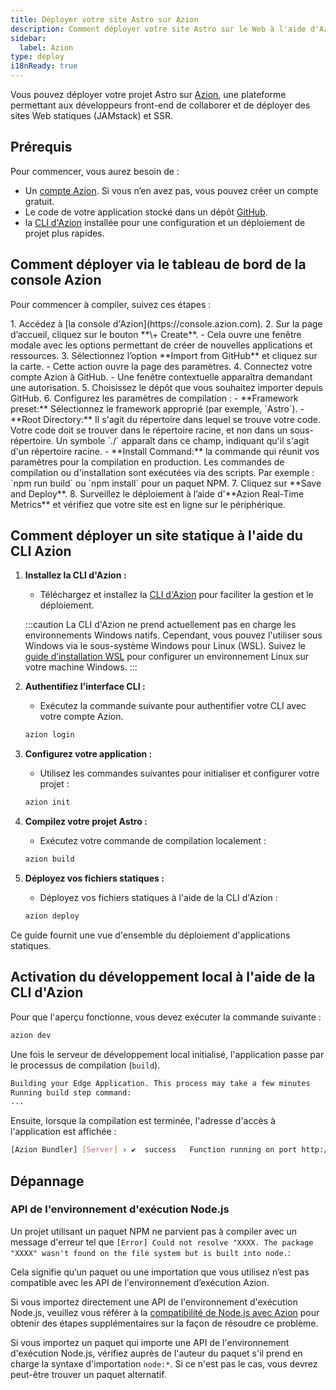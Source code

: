 ```yaml
---
title: Déployer votre site Astro sur Azion
description: Comment déployer votre site Astro sur le Web à l'aide d'Azion.
sidebar:
  label: Azion
type: deploy
i18nReady: true
---
```


Vous pouvez déployer votre projet Astro sur [Azion](https://console.azion.com/), une plateforme permettant aux développeurs front-end de collaborer et de déployer des sites Web statiques (JAMstack) et SSR.

## Prérequis

Pour commencer, vous aurez besoin de :

- Un [compte Azion](https://www.azion.com/). Si vous n’en avez pas, vous pouvez créer un compte gratuit.
- Le code de votre application stocké dans un dépôt [GitHub](https://github.com/).
- la [CLI d'Azion](https://www.azion.com/en/documentation/products/azion-cli/overview/) installée pour une configuration et un déploiement de projet plus rapides.

## Comment déployer via le tableau de bord de la console Azion

Pour commencer à compiler, suivez ces étapes :

<Steps>
1. Accédez à [la console d'Azion](https://console.azion.com).
2. Sur la page d’accueil, cliquez sur le bouton **\+ Create**.
   - Cela ouvre une fenêtre modale avec les options permettant de créer de nouvelles applications et ressources.  
3. Sélectionnez l’option **Import from GitHub** et cliquez sur la carte.
   - Cette action ouvre la page des paramètres.
4. Connectez votre compte Azion à GitHub.
   - Une fenêtre contextuelle apparaîtra demandant une autorisation.
5. Choisissez le dépôt que vous souhaitez importer depuis GitHub.
6. Configurez les paramètres de compilation :
   - **Framework preset:** Sélectionnez le framework approprié (par exemple, `Astro`).  
   - **Root Directory:** Il s'agit du répertoire dans lequel se trouve votre code. Votre code doit se trouver dans le répertoire racine, et non dans un sous-répertoire. Un symbole `./` apparaît dans ce champ, indiquant qu'il s'agit d'un répertoire racine.
   - **Install Command:** la commande qui réunit vos paramètres pour la compilation en production. Les commandes de compilation ou d'installation sont exécutées via des scripts. Par exemple : `npm run build` ou `npm install` pour un paquet NPM.
7. Cliquez sur **Save and Deploy**.  
8. Surveillez le déploiement à l’aide d'**Azion Real-Time Metrics** et vérifiez que votre site est en ligne sur le périphérique.
</Steps>

## Comment déployer un site statique à l'aide du CLI Azion

<Steps>

1. **Installez la CLI d'Azion :**  
     
   - Téléchargez et installez la [CLI d'Azion](https://www.azion.com/en/documentation/products/azion-cli/overview/) pour faciliter la gestion et le déploiement.

   :::caution
   La CLI d'Azion ne prend actuellement pas en charge les environnements Windows natifs. Cependant, vous pouvez l'utiliser sous Windows via le sous-système Windows pour Linux (WSL). Suivez le [guide d’installation WSL](https://docs.microsoft.com/en-us/windows/wsl/install) pour configurer un environnement Linux sur votre machine Windows.
   :::

2. **Authentifiez l'interface CLI :**  
     
   - Exécutez la commande suivante pour authentifier votre CLI avec votre compte Azion.

   ```bash
   azion login
   ```

3. **Configurez votre application :**  
     
   - Utilisez les commandes suivantes pour initialiser et configurer votre projet :

   ```bash
   azion init
   ```  

4. **Compilez votre projet Astro :**  
     
   - Exécutez votre commande de compilation localement :

   ```bash
   azion build
   ```

5. **Déployez vos fichiers statiques :**  
     
   - Déployez vos fichiers statiques à l'aide de la CLI d'Azion :

   ```bash
   azion deploy
   ```
</Steps>

Ce guide fournit une vue d'ensemble du déploiement d'applications statiques.

## Activation du développement local à l'aide de la CLI d'Azion

Pour que l'aperçu fonctionne, vous devez exécuter la commande suivante :

```bash
azion dev
```

Une fois le serveur de développement local initialisé, l'application passe par le processus de compilation (`build`).

```bash 
Building your Edge Application. This process may take a few minutes
Running build step command:
...
```

Ensuite, lorsque la compilation est terminée, l'adresse d'accès à l'application est affichée :

```bash
[Azion Bundler] [Server] › ✔  success   Function running on port http://localhost:3000 
```

## Dépannage


### API de l'environnement d'exécution Node.js

Un projet utilisant un paquet NPM ne parvient pas à compiler avec un message d'erreur tel que `[Error] Could not resolve "XXXX. The package "XXXX" wasn't found on the file system but is built into node.`:

Cela signifie qu’un paquet ou une importation que vous utilisez n’est pas compatible avec les API de l'environnement d’exécution Azion.

Si vous importez directement une API de l'environnement d'exécution Node.js, veuillez vous référer à la [compatibilité de Node.js avec Azion](https://www.azion.com/en/documentation/products/azion-edge-runtime/compatibility/node/) pour obtenir des étapes supplémentaires sur la façon de résoudre ce problème.

Si vous importez un paquet qui importe une API de l'environnement d'exécution Node.js, vérifiez auprès de l'auteur du paquet s'il prend en charge la syntaxe d'importation `node:*`. Si ce n'est pas le cas, vous devrez peut-être trouver un paquet alternatif.
